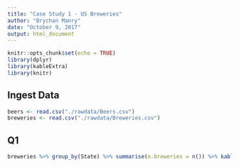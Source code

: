```yaml
---
title: "Case Study 1 - US Breweries"
author: "Brychan Manry"
date: "October 9, 2017"
output: html_document
---
```


```r
knitr::opts_chunk$set(echo = TRUE)
library(dplyr)
library(kableExtra)
library(knitr)
```

## Ingest Data
```r
beers <- read.csv("./rawdata/Beers.csv")
breweries <- read.csv("./rawdata/Breweries.csv")

```



## Q1
```r
breweries %>% group_by(State) %>% summarise(n.breweries = n()) %>% kable()
  

```